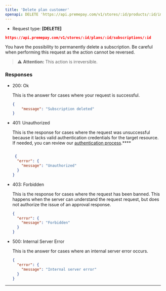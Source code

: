 ```yaml
---
title: 'Delete plan customer'
openapi: DELETE 'https://api.premepay.com/v1/stores/:id/products/:id/images'
---
```


* Request type: **\[DELETE]**

```json
https://api.premepay.com/v1/stores/:id/plans/:id/subscriptions/:id
```

You have the possibility to permanently delete a subscription. Be careful when performing this request as the action cannot be reversed.

>⚠️ **Attention:** This action is irreversible.



### **Responses**

- 200: Ok
    
    This is the answer for cases where your request is successful.
    
    ```json
    {
        "message": "Subscription deleted"
    }
    ```
    
- 401: Unauthorized
    
    This is the response for cases where the request was unsuccessful because it lacks valid authentication credentials for the target resource.
    If needed, you can review our [authentication process](https://www.notion.so/Authentication-c941a0cb8e2647b187d87fcf8a314b37?pvs=21).****
    
    ```json
    
     {
      "error": {
        "message": "Unauthorized"
      } 
    }
    ```
    
- 403: Forbidden
    
    This is the response for cases where the request has been banned. This happens when the server can understand the request request, but does not authorize the issue of an approval response.
    
    ```json
    {
      "error": {
        "message": "Forbidden"      
      }
    }
    ```
    
- 500: Internal Server Error
    
    This is the answer for cases where an internal server error occurs.
    
    ```json
    {
      "error": {
        "message": "Internal server error"
      } 
    }
    ```
    

---